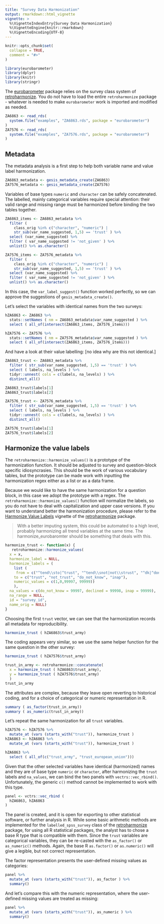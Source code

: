```yaml
---
title: "Survey Data Harmonization"
output: rmarkdown::html_vignette
vignette: >
  %\VignetteIndexEntry{Survey Data Harmonization}
  %\VignetteEngine{knitr::rmarkdown}
  %\VignetteEncoding{UTF-8}
---
```


```r
knitr::opts_chunk$set(
  collapse = TRUE,
  comment = "#>"
)
```

```r
library(eurobarometer)
library(dplyr)
library(knitr)
library(stringr)
```

The [eurobarometer](http://eurobarometer.danielantal.eu/) package relies on the survey class system of [retroharmonize](http://retroharmonize.satellitereport.com/). You do not have to load the entire `retroharmonize` package - whatever is needed to make `eurobarometer` work is imported and modified as needed.

```r
ZA6863 <- read_rds(
  system.file("examples", "ZA6863.rds", package = "eurobarometer")
)
ZA7576 <- read_rds(
  system.file("examples", "ZA7576.rds", package = "eurobarometer")
)

```

## Metadata

The metadata analysis is a first step to help both variable name and value label harmonization.

```r
ZA6863_metadata <- gesis_metadata_create(ZA6863)
ZA7576_metadata <- gesis_metadata_create(ZA7576)
```

Variables of base types `numeric` and `character` can be safely concatenated.  The labelled, mainly categorical variables require special attention: their valid range and missing range must be harmonized before binding the two tables together.

```r
ZA6863_items <- ZA6863_metadata %>%
  filter (
    class_orig %in% c("character", "numeric") | 
    str_sub(var_name_suggested, 1,5) == 'trust' ) %>%
  select (var_name_suggested) %>%
  filter ( var_name_suggested != 'not_given' ) %>%
  unlist() %>% as.character() 
```

```r
ZA7576_items <- ZA7576_metadata %>%
  filter (
    class_orig %in% c("character", "numeric") | 
    str_sub(var_name_suggested, 1,5) == 'trust' ) %>%
  select (var_name_suggested) %>%
  filter ( var_name_suggested != 'not_given' ) %>%
  unlist() %>% as.character()
```

In this case, the `var_label_suggest()` function worked perfectly, so we can approve the suggestions of `gesis_metadata_create()`.

Let's select the variables with identical names from the two surveys:

```r
hZA6863 <- ZA6863 %>%
  stats::setNames ( nm = ZA6863_metadata$var_name_suggested ) %>%
  select ( all_of(intersect(ZA6863_items, ZA7576_items)))
```

```r
hZA7576 <- ZA7576 %>%
  stats::setNames ( nm = ZA7576_metadata$var_name_suggested ) %>%
  select ( all_of(intersect(ZA6863_items, ZA7576_items)))
```

And have a look at their value labelling:
[no idea why are this not identical.]

```r
ZA6863_trust <- ZA6863_metadata %>%
  filter ( str_sub(var_name_suggested, 1,5) == 'trust' ) %>%
  select ( labels, na_levels ) %>%
  tidyr::unnest( cols = c(labels, na_levels) ) %>%
  distinct_all()

ZA6863_trust$labels[1]
ZA6863_trust$labels[2]
```

```r
ZA7576_trust <- ZA7576_metadata %>%
  filter ( str_sub(var_name_suggested, 1,5) == 'trust' ) %>%
  select ( labels, na_levels ) %>%
  tidyr::unnest( cols = c(labels, na_levels) ) %>%
  distinct_all()

ZA7576_trust$labels[1]
ZA7576_trust$labels[2]
```
## Harmonize the value labels

The `retroharmonize::harmonize_values()` is a prototype of the harmonization function. It should be adjusted to survey and question-block specific idiosyncrasies. This should be the work of various vocabulary tables, but the prototype can be made work with inputting the harmonization regex either as a list or as a data frame.

Because we would like to have the same harmonization for a question block, in this case we adopt the prototype with a regex. The `retroharmonize::harmonize_values()` function will normalize the labels, so you do not have to deal with capitalization and upper case versions. If you want to understand better the harmonization procedure, please refer to the [Harmonize Value Labels](http://retroharmonize.satellitereport.com/articles/harmonize_labels.html) vignette of the [retroharmonize](http://retroharmonize.satellitereport.com/) package.

> With a better imputing system, this could be automated to a high level, probably harmonizing all trend variables at the same time. The harmonize_eurobaromter should be something that deals with this.

```r
harmonize_trust <- function(x) {
   retroharmonize::harmonize_values(
  x = x,
  harmonize_label = NULL,
  harmonize_labels = (
    list (
     from = c("^tend\\sto|^trust", "^tend\\snot|not\\strust", "^dk|^don", "^inap"), 
    to = c("trust", "not_trust", "do_not_know", "inap"),
    numeric_values = c(1,0,99997, 99999))
    ),
  na_values = c(do_not_know = 99997, declined = 99998, inap = 99999),
  na_range = NULL,
  id = "survey_id",
  name_orig = NULL)
}
```

Choosing the first `trust` vector, we can see that the harmonization records all metadata for reproducibility.

```r
harmonize_trust ( hZA6863$trust_army)
```

The coding appears very similar, so we use the same helper function for the same question in the other survey:

```r
harmonize_trust ( hZA7576$trust_army)
```
```r
trust_in_army <- retroharmonize::concatenate(
  x = harmonize_trust ( hZA6863$trust_army), 
  y = harmonize_trust ( hZA7576$trust_army)
  )
trust_in_army
```
The attributes are complex, because they leave open reverting to historical coding, and for a choice of categorical or numeric representation in R.

```r
summary ( as_factor(trust_in_army))
summary ( as_numeric(trust_in_army))
```
Let's repeat the same harmonization for all `trust` variables.

```r
hZA7576 <- hZA7576 %>%
  mutate_at (vars (starts_with("trust")), harmonize_trust )
hZA6863 <- hZA6863 %>%
  mutate_at (vars (starts_with("trust")), harmonize_trust )

hZA6863 %>%
  select ( all_of(c("trust_army", "trust_european_union")))
```

Given that the other selected variables have identical (harmonized) names and they are of base type `numeric` or `character`, after harmonizing the `trust` labels and `na_values`, we can bind the two panels with `vectrs::vec_rbind()`. Unfortunately, the generic `c()` method cannot be implemented to work with this type.

```r
panel <- vctrs::vec_rbind (
  hZA6863, hZA6863 
)
```

The panel is created, and it is open for exporting to other statistical software, or further analysis in R. While some basic arithmetic methods are implemented for the `labelled_spss_survey` class of the [retroharmonize](http://retroharmonize.satellitereport.com/) package, for using all R statistical packages, the analyst has to chose a base R type that is compatible with them. Since the `trust` variables are categorical variables, they can be re-casted with the `as_factor()` or `as_numeric()` methods. Again, the base R `as.factor()` or `as.numeric()` will give a legible, but not correct representation. 

The factor representation presents the user-defined missing values as categories:

```r
panel %>%
  mutate_at (vars (starts_with("trust")), as_factor ) %>%
  summary()
```

And let's compare this with the numeric representation, where the user-defined missing values are treated as missing:

```r
panel %>%
  mutate_at (vars (starts_with("trust")), as_numeric ) %>%
  summary()
```
